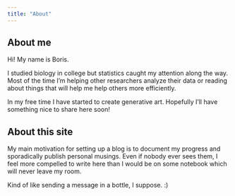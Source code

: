 ```yaml
---
title: "About"
---
```


## About me

Hi! My name is Boris.

I studied biology in college but statistics caught my attention along the way. Most of the time I'm helping other researchers analyze their data or reading about things that will help me help others more efficiently.

In my free time I have started to create generative art. Hopefully I'll have something nice to share here soon!

## About this site

My main motivation for setting up a blog is to document my progress and sporadically publish personal musings. Even if nobody ever sees them, I feel more compelled to write here than I would be on some notebook which will never leave my room.

Kind of like sending a message in a bottle, I suppose. :)